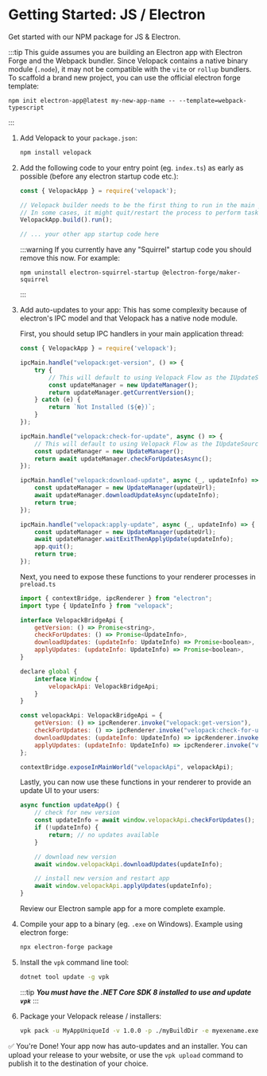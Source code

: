 # Getting Started: JS / Electron
<AppliesTo all />
Get started with our NPM package for JS & Electron.

:::tip
This guide assumes you are building an Electron app with Electron Forge and the Webpack bundler. Since Velopack contains a native binary module (`.node`), it may not be compatible with the `vite` or `rollup` bundlers. To scaffold a brand new project, you can use the official electron forge template:
```
npm init electron-app@latest my-new-app-name -- --template=webpack-typescript
```
:::

1. Add Velopack to your `package.json`:
    ```txt
    npm install velopack
    ```

0. Add the following code to your entry point (eg. `index.ts`) as early as possible (before any electron startup code etc.):
    ```js
    const { VelopackApp } = require('velopack');

    // Velopack builder needs to be the first thing to run in the main process.
    // In some cases, it might quit/restart the process to perform tasks.
    VelopackApp.build().run();

    // ... your other app startup code here
    ```
    :::warning
    If you currently have any "Squirrel" startup code you should remove this now. For example:
    ```
    npm uninstall electron-squirrel-startup @electron-forge/maker-squirrel 
    ```
    :::

0. Add auto-updates to your app:
    This has some complexity because of electron's IPC model and that Velopack has a native node module.

    First, you should setup IPC handlers in your main application thread:
    ```js
    const { VelopackApp } = require('velopack');

    ipcMain.handle("velopack:get-version", () => {
        try {
            // This will default to using Velopack Flow as the IUpdateSource
            const updateManager = new UpdateManager();
            return updateManager.getCurrentVersion();
        } catch (e) {
            return `Not Installed (${e})`;
        }
    });

    ipcMain.handle("velopack:check-for-update", async () => {
        // This will default to using Velopack Flow as the IUpdateSource
        const updateManager = new UpdateManager();
        return await updateManager.checkForUpdatesAsync();
    });

    ipcMain.handle("velopack:download-update", async (_, updateInfo) => {
        const updateManager = new UpdateManager(updateUrl);
        await updateManager.downloadUpdateAsync(updateInfo);
        return true;
    });

    ipcMain.handle("velopack:apply-update", async (_, updateInfo) => {
        const updateManager = new UpdateManager(updateUrl);
        await updateManager.waitExitThenApplyUpdate(updateInfo);
        app.quit();
        return true;
    });
    ```

    Next, you need to expose these functions to your renderer processes in `preload.ts`
    ```js
    import { contextBridge, ipcRenderer } from "electron";
    import type { UpdateInfo } from "velopack";

    interface VelopackBridgeApi {
        getVersion: () => Promise<string>,
        checkForUpdates: () => Promise<UpdateInfo>,
        downloadUpdates: (updateInfo: UpdateInfo) => Promise<boolean>,
        applyUpdates: (updateInfo: UpdateInfo) => Promise<boolean>,
    }

    declare global {
        interface Window {
            velopackApi: VelopackBridgeApi;
        }
    }

    const velopackApi: VelopackBridgeApi = {
        getVersion: () => ipcRenderer.invoke("velopack:get-version"),
        checkForUpdates: () => ipcRenderer.invoke("velopack:check-for-update"),
        downloadUpdates: (updateInfo: UpdateInfo) => ipcRenderer.invoke("velopack:download-update", updateInfo),
        applyUpdates: (updateInfo: UpdateInfo) => ipcRenderer.invoke("velopack:apply-update", updateInfo)
    };

    contextBridge.exposeInMainWorld("velopackApi", velopackApi);
    ```

    Lastly, you can now use these functions in your renderer to provide an update UI to your users:
    ```js
    async function updateApp() {
        // check for new version
        const updateInfo = await window.velopackApi.checkForUpdates();
        if (!updateInfo) {
            return; // no updates available
        }

        // download new version
        await window.velopackApi.downloadUpdates(updateInfo);

        // install new version and restart app
        await window.velopackApi.applyUpdates(updateInfo);
    }

    ```

    Review our Electron sample app for a more complete example.
 

0. Compile your app to a binary (eg. `.exe` on Windows). Example using electron forge:
    ```sh
    npx electron-forge package
    ```

0. Install the `vpk` command line tool:
    ```sh
    dotnet tool update -g vpk
    ```
    :::tip
    ***You must have the .NET Core SDK 8 installed to use and update `vpk`***
    :::

0. Package your Velopack release / installers:
    ```sh
    vpk pack -u MyAppUniqueId -v 1.0.0 -p ./myBuildDir -e myexename.exe
    ```

✅ You're Done! Your app now has auto-updates and an installer.
You can upload your release to your website, or use the `vpk upload` command to publish it to the destination of your choice.